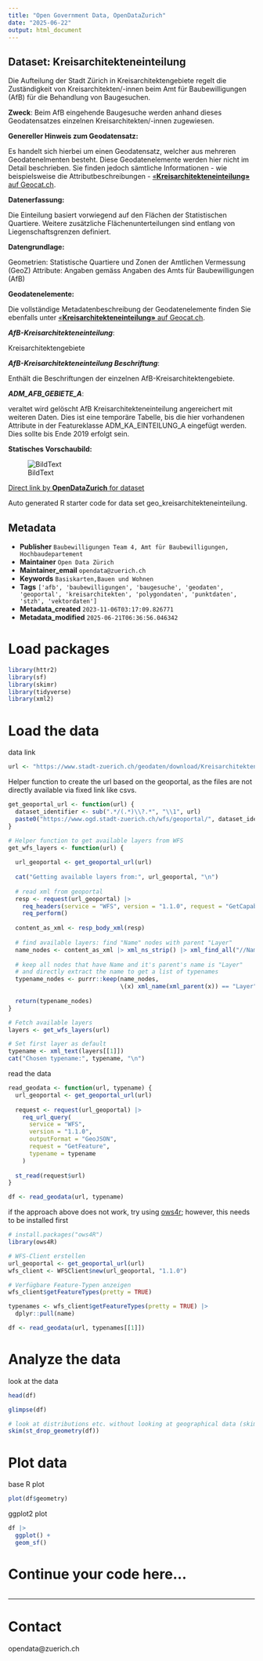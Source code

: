 ```yaml
---
title: "Open Government Data, OpenDataZurich"
date: "2025-06-22"
output: html_document
---
```


## Dataset: Kreisarchitekteneinteilung

Die Aufteilung der Stadt Zürich in Kreisarchitektengebiete regelt die Zuständigkeit von Kreisarchitekten/-innen beim Amt für Baubewilligungen (AfB) für die Behandlung von Baugesuchen.

**Zweck**: Beim AfB eingehende Baugesuche werden anhand dieses Geodatensatzes einzelnen Kreisarchitekten/-innen zugewiesen.

**Genereller Hinweis zum Geodatensatz:**

Es handelt sich hierbei um einen Geodatensatz, welcher aus mehreren Geodatenelmenten besteht. Diese Geodatenelemente werden hier nicht im Detail beschrieben. Sie finden jedoch sämtliche Informationen - wie beispielsweise die Attributbeschreibungen - [«**Kreisarchitekteneinteilung»** auf Geocat.ch](https://www.geocat.ch/geonetwork/srv/ger/catalog.search#/metadata/8c1c22d2-429a-45fd-9a2e-45ad908c5906).
			   

**Datenerfassung:**

Die Einteilung basiert vorwiegend auf den Flächen der Statistischen Quartiere. Weitere zusätzliche Flächenunterteilungen sind entlang von Liegenschaftsgrenzen definiert.

**Datengrundlage:**

Geometrien: Statistische Quartiere und Zonen der Amtlichen Vermessung (GeoZ)
Attribute: Angaben gemäss Angaben des Amts für Baubewilligungen (AfB)

**Geodatenelemente:**

Die vollständige Metadatenbeschreibung der Geodatenelemente finden Sie ebenfalls unter [«**Kreisarchitekteneinteilung»** auf Geocat.ch](https://www.geocat.ch/geonetwork/srv/ger/md.viewer#/full_view/8c1c22d2-429a-45fd-9a2e-45ad908c5906).

***AfB-Kreisarchitekteneinteilung***: 

Kreisarchitektengebiete


***AfB-Kreisarchitekteneinteilung Beschriftung***: 

Enthält die Beschriftungen der einzelnen AfB-Kreisarchitektengebiete.


***ADM_AFB_GEBIETE_A***: 

veraltet wird gelöscht
AfB Kreisarchitekteneinteilung angereichert mit weiteren Daten. Dies ist eine temporäre Tabelle, bis die hier vorhandenen Attribute in der Featureklasse ADM_KA_EINTEILUNG_A eingefügt werden. Dies sollte bis Ende 2019 erfolgt sein. 




**Statisches Vorschaubild:**

![BildText](https://www.gis.stadt-zuerich.ch/zueriplan_docs/geocat/8c1c22d2-429a-45fd-9a2e-45ad908c5906.png)



[Direct link by **OpenDataZurich** for dataset](https://data.stadt-zuerich.ch/dataset/geo_kreisarchitekteneinteilung)

Auto generated R starter code for data set geo_kreisarchitekteneinteilung.

## Metadata

- **Publisher** `Baubewilligungen Team 4, Amt für Baubewilligungen, Hochbaudepartement`
- **Maintainer** `Open Data Zürich`
- **Maintainer_email** `opendata@zuerich.ch`
- **Keywords** `Basis­karten,Bauen und Wohnen`
- **Tags** `['afb', 'baubewilligungen', 'baugesuche', 'geodaten', 'geoportal', 'kreisarchitekten', 'polygondaten', 'punktdaten', 'stzh', 'vektordaten']`
- **Metadata_created** `2023-11-06T03:17:09.826771`
- **Metadata_modified** `2025-06-21T06:36:56.046342`


# Load packages

```r
library(httr2)
library(sf)
library(skimr)
library(tidyverse)
library(xml2)
```

# Load the data

data link
```r
url <- "https://www.stadt-zuerich.ch/geodaten/download/Kreisarchitekteneinteilung?format=geojson_link"
```


Helper function to create the url based on the geoportal, as the files are not directly available via fixed link like csvs.
```r
get_geoportal_url <- function(url) {
  dataset_identifier <- sub(".*/(.*)\\?.*", "\\1", url)
  paste0("https://www.ogd.stadt-zuerich.ch/wfs/geoportal/", dataset_identifier)
}
```

```r
# Helper function to get available layers from WFS
get_wfs_layers <- function(url) {
  
  url_geoportal <- get_geoportal_url(url)
  
  cat("Getting available layers from:", url_geoportal, "\n")
  
  # read xml from geoportal
  resp <- request(url_geoportal) |> 
    req_headers(service = "WFS", version = "1.1.0", request = "GetCapabilities") |> 
    req_perform()
  
  content_as_xml <- resp_body_xml(resp)
  
  # find available layers: find "Name" nodes with parent "Layer"
  name_nodes <- content_as_xml |> xml_ns_strip() |> xml_find_all("//Name")
  
  # keep all nodes that have Name and it's parent's name is "Layer"
  # and directly extract the name to get a list of typenames
  typename_nodes <- purrr::keep(name_nodes,
                                \(x) xml_name(xml_parent(x)) == "Layer")
  
  return(typename_nodes)
}

# Fetch available layers
layers <- get_wfs_layers(url)

# Set first layer as default
typename <- xml_text(layers[[1]])
cat("Chosen typename:", typename, "\n")
```

read the data
```r
read_geodata <- function(url, typename) {
  url_geoportal <- get_geoportal_url(url)
  
  request <- request(url_geoportal) |>
    req_url_query(
      service = "WFS",
      version = "1.1.0",
      outputFormat = "GeoJSON",
      request = "GetFeature",
      typename = typename
    )
  
  st_read(request$url)
}

df <- read_geodata(url, typename)
```

if the approach above does not work, try using [ows4r](https://eblondel.github.io/ows4R/); however, this needs to be installed first
```r
# install.packages("ows4R")
library(ows4R)

# WFS-Client erstellen
url_geoportal <- get_geoportal_url(url)
wfs_client <- WFSClient$new(url_geoportal, "1.1.0")

# Verfügbare Feature-Typen anzeigen
wfs_client$getFeatureTypes(pretty = TRUE)

typenames <- wfs_client$getFeatureTypes(pretty = TRUE) |> 
  dplyr::pull(name)

df <- read_geodata(url, typenames[[1]])
```

# Analyze the data

look at the data
```r
head(df)
```

```r
glimpse(df)
```

```r
# look at distributions etc. without looking at geographical data (skim cannot deal with geometries)
skim(st_drop_geometry(df))
```

# Plot data

base R plot
```r
plot(df$geometry)
```

ggplot2 plot
```r
df |>
  ggplot() +
  geom_sf()
```

# Continue your code here...

```r

```

------------------------------------------------------------------------

# Contact

opendata@zuerich.ch

